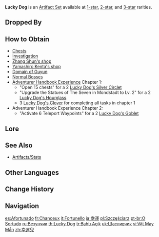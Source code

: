 {{Artifact Set Infobox
|id        = 102
|flower    = Lucky Dog's Clover
|plume     = Lucky Dog's Eagle Feather
|sands     = Lucky Dog's Hourglass
|goblet    = Lucky Dog's Goblet
|circlet   = Lucky Dog's Silver Circlet
|2pcBonus  = [[DEF]] increased by 100.
|4pcBonus  = Picking up [[Mora]] restores 300 [[HP]].
|source1.1 = [[Chest]]s
|source1.2 = [[Investigation]]
|source2.1 = [[Chest]]s
|source2.2 = [[Investigation]]
|source2.3 = [[Zhang Shun]] (Shop)
|source2.4 = [[Yamashiro Kenta]] (Shop)
|source2.5 = [[Domain of Guyun]]
|source2.6 = [[Normal Boss]]es
|source2.7 = [[Adventurer Handbook#Experience|Adventurer Handbook Experience]]
|source3.1 = [[Chest]]s
|source3.2 = [[Domain of Guyun]]
|source3.3 = [[Normal Boss]]es
|source3.4 = [[Adventurer Handbook#Experience|Adventurer Handbook Experience]]
|eff_att1  = Healing
|eff_att2  = DEF Increase
}}
'''Lucky Dog''' is an [[Artifact Set]] available at [[:Category:1-Star Artifacts|1-star]], [[:Category:2-Star Artifacts|2-star]], and [[:Category:3-Star Artifacts|3-star]] rarities.

==Dropped By==
{{Dropped By}}

==How to Obtain==
* [[Chest]]s
* [[Investigation]]
* [[Zhang Shun#Shop|Zhang Shun's shop]]
* [[Yamashiro Kenta#Shop|Yamashiro Kenta's shop]]
* [[Domain of Guyun]]
* [[Normal Boss]]es
* [[Adventurer Handbook#Experience|Adventurer Handbook Experience]] Chapter 1:
** "Open 15 chests" for a 2{{star}} [[Lucky Dog's Silver Circlet]]
** "Upgrade the Statues of The Seven in Mondstadt to Lv. 2" for a 2{{star}} [[Lucky Dog's Hourglass]]
** 3{{star}} [[Lucky Dog's Clover]] for completing all tasks in chapter 1
* Adventurer Handbook Experience Chapter 2:
** "Activate 6 Teleport Waypoints" for a 2{{star}} [[Lucky Dog's Goblet]]

==Lore==
{{Artifact Lore}}

==See Also==
*[[Artifacts/Stats]]

==Other Languages==
{{Other Languages
|en      = Lucky Dog
|zhs     = 幸运儿
|zhs_rm  = Xìngyùn'ér
|zht     = 幸運兒
|zht_rm  = Xìngyùn'ér
|zh_tl   = The Lucky One
|ja      = 幸運
|ja_rm   = Kou'un
|ja_tl   = Good Luck
|ko      = 행운아
|ko_tl   = Lucky Person
|es      = Afortunado
|es_tl   = Lucky
|fr      = Chanceux
|fr_tl   = The Lucky One
|ru      = Везунчик
|ru_tl   = Lucky Person
|th      = Lucky Dog
|vi      = Vật May Mắn
|vi_tl   = Lucky Object
|de      = Glückspilz
|de_tl   = Lucky Mushroom
|de_note = Colloquial description of a lucky person, since mushrooms are associated with good luck in Germany.
|id      = Lucky Dog
|pt      = O Sortudo
|pt_tl   = The Lucky One
|tr      = Bahtı Açık
|tr_tl   = Lucky One
|it      = Fortunello
|it_tl   = Lucky One
}}

==Change History==
{{Change History|1.0}}

==Navigation==
{{Artifact Navbox}}

[[es:Afortunado]]
[[fr:Chanceux]]
[[it:Fortunello]]
[[ja:幸運]]
[[pl:Szczęściarz]]
[[pt-br:O Sortudo]]
[[ru:Везунчик]]
[[th:Lucky Dog]]
[[tr:Bahtı Açık]]
[[uk:Щасливчик]]
[[vi:Vật May Mắn]]
[[zh:幸運兒]]